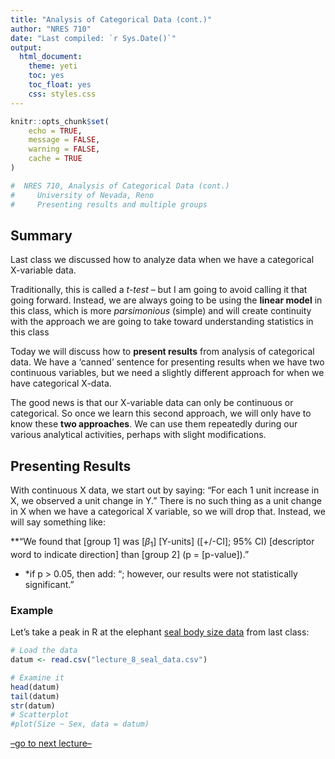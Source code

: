 ```yaml
---
title: "Analysis of Categorical Data (cont.)"
author: "NRES 710"
date: "Last compiled: `r Sys.Date()`"
output: 
  html_document: 
    theme: yeti
    toc: yes
    toc_float: yes
    css: styles.css
---
```


```r

knitr::opts_chunk$set(
	echo = TRUE,
	message = FALSE,
	warning = FALSE,
	cache = TRUE
)
```

```r

#  NRES 710, Analysis of Categorical Data (cont.)
#     University of Nevada, Reno
#     Presenting results and multiple groups

```

## Summary

Last class we discussed how to analyze data when we have a categorical X-variable data. 

Traditionally, this is called a *t-test* -- but I am going to avoid calling it that going forward. Instead, we are always going to be using the **linear model** in this class, which is more *parsimonious* (simple) and will create continuity with the approach we are going to take toward understanding statistics in this class 

Today we will discuss how to **present results** from analysis of categorical data. We have a 'canned' sentence for presenting results when we have two continuous variables, but we need a slightly different approach for when we have categorical X-data.

The good news is that our X-variable data can only be continuous or categorical. So once we learn this second approach, we will only have to know these **two approaches**. We can use them repeatedly during our various analytical activities, perhaps with slight modifications.

## Presenting Results

With continuous X data, we start out by saying: "For each 1 unit increase in X, we observed a unit change in Y." There is no such thing as a unit change in X when we have a categorical X variable, so we will drop that. Instead, we will say something like:

**"We found that [group 1] was [$\beta_1$] [Y-units] ([+/-CI]; 95% CI) [descriptor word to indicate direction] than [group 2] (p = [p-value])."

- *if p > 0.05, then add: "; however, our results were not statistically significant."

### Example

Let's take a peak in R at the elephant [seal body size data](lecture_8_seal_data.csv) from last class:

```r
# Load the data
datum <- read.csv("lecture_8_seal_data.csv")

# Examine it
head(datum)
tail(datum)
str(datum)
# Scatterplot
#plot(Size ~ Sex, data = datum)
```






[--go to next lecture--](lecture_10.html)
